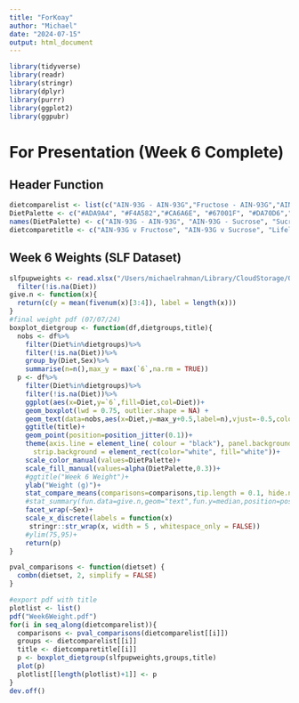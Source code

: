 ```yaml
---
title: "ForKoay"
author: "Michael"
date: "2024-07-15"
output: html_document
---
```


```r
library(tidyverse)
library(readr)
library(stringr)
library(dplyr)
library(purrr)
library(ggplot2)
library(ggpubr)
```

# For Presentation (Week 6 Complete)

## Header Function
```r
dietcomparelist <- list(c("AIN-93G - AIN-93G","Fructose - AIN-93G","AIN-93G - Fructose","Fructose - Fructose"),c("AIN-93G - AIN-93G","Sucrose - AIN-93G","AIN-93G - Sucrose","Sucrose - Sucrose"),c("AIN-93G - AIN93G","Fructose - Fructose","Sucrose - Sucrose"),c("AIN-93G - AIN93G","AIN-93G - Fructose","AIN-93G - Sucrose"),c("AIN-93G - AIN93G","Fructose - AIN-93G","Sucrose - AIN-93G"))
DietPalette <- c("#ADA9A4", "#F4A582","#CA6A6E", "#67001F", "#DA70D6","#A6CEE3","#1F78B4")
names(DietPalette) <- c("AIN-93G - AIN-93G", "AIN-93G - Sucrose", "Sucrose - AIN-93G", "Sucrose - Sucrose", "AIN-93G - Fructose", "Fructose - AIN-93G", "Fructose - Fructose")
dietcomparetitle <- c("AIN-93G v Fructose", "AIN-93G v Sucrose", "Lifelong Diet", "Postnatal Diet", "Prenatal Diet")
```

## Week 6 Weights (SLF Dataset)
```r
slfpupweights <- read.xlsx("/Users/michaelrahman/Library/CloudStorage/OneDrive-TheUniversityofSydney(Staff)/Student/Research/Mouse data/Raw dam and pup data/pupdata2024_ALL.xlsx",sheet="Weights",check.names=FALSE)%>%
  filter(!is.na(Diet))
give.n <- function(x){
  return(c(y = mean(fivenum(x)[3:4]), label = length(x)))
}
#final weight pdf (07/07/24)
boxplot_dietgroup <- function(df,dietgroups,title){
  nobs <- df%>%
    filter(Diet%in%dietgroups)%>%
    filter(!is.na(Diet))%>%
    group_by(Diet,Sex)%>%
    summarise(n=n(),max_y = max(`6`,na.rm = TRUE))
  p <- df%>%
    filter(Diet%in%dietgroups)%>%
    filter(!is.na(Diet))%>%
    ggplot(aes(x=Diet,y=`6`,fill=Diet,col=Diet))+
    geom_boxplot(lwd = 0.75, outlier.shape = NA) +
    geom_text(data=nobs,aes(x=Diet,y=max_y+0.5,label=n),vjust=-0.5,color="black")+
    ggtitle(title)+
    geom_point(position=position_jitter(0.1))+
    theme(axis.line = element_line( colour = "black"), panel.background = element_blank(), axis.text = element_text(size=9), axis.title =  element_text(size=14),strip.text = element_text(size = rel(1.5)),
      strip.background = element_rect(color="white", fill="white"))+
    scale_color_manual(values=DietPalette)+
    scale_fill_manual(values=alpha(DietPalette,0.3))+
    #ggtitle("Week 6 Weight")+
    ylab("Weight (g)")+
    stat_compare_means(comparisons=comparisons,tip.length = 0.1, hide.ns=TRUE, method="wilcox.test",paired=FALSE)+
    #stat_summary(fun.data=give.n,geom="text",fun.y=median,position=position_dodge(width=0.5))+
    facet_wrap(~Sex)+
    scale_x_discrete(labels = function(x) 
     stringr::str_wrap(x, width = 5 , whitespace_only = FALSE))
    #ylim(75,95)+
    return(p)
}

pval_comparisons <- function(dietset) {
  combn(dietset, 2, simplify = FALSE)
}

#export pdf with title
plotlist <- list()
pdf("Week6Weight.pdf")
for(i in seq_along(dietcomparelist)){
  comparisons <- pval_comparisons(dietcomparelist[[i]])
  groups <- dietcomparelist[[i]]
  title <- dietcomparetitle[[i]]
  p <- boxplot_dietgroup(slfpupweights,groups,title)
  plot(p)
  plotlist[[length(plotlist)+1]] <- p
}
dev.off()
```